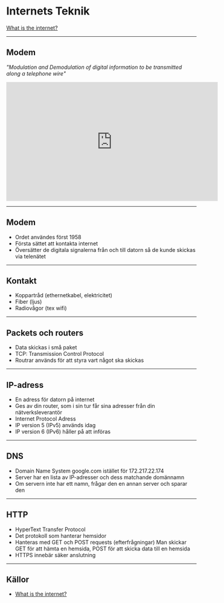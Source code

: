 # Internets Teknik

[What is the internet?](https://www.youtube.com/watch?v=Dxcc6ycZ73M&list=PLzdnOPI1iJNfMRZm5DDxco3UdsFegvuB7)

---

## Modem

_"Modulation and Demodulation of digital information to be transmitted along a telephone wire"_

<iframe width="560" height="315" src="https://www.youtube.com/embed/gsNaR6FRuO0" frameborder="0" allow="accelerometer; autoplay; encrypted-media; gyroscope; picture-in-picture" allowfullscreen></iframe>

---

## Modem

- Ordet användes först 1958
- Första sättet att kontakta internet
- Översätter de digitala signalerna från och till datorn så de kunde skickas via telenätet

---

## Kontakt

- Koppartråd (ethernetkabel, elektricitet)
- Fiber (ljus)
- Radiovågor (tex wifi)

---

## Packets och routers

- Data skickas i små paket
- TCP: Transmission Control Protocol
- Routrar används för att styra vart något ska skickas

---

## IP-adress

- En adress för datorn på internet
- Ges av din router, som i sin tur får sina adresser från din nätverksleverantör
- Internet Protocol Adress
- IP version 5 (IPv5) används idag
- IP version 6 (IPv6) håller på att införas

---

## DNS

- Domain Name System
  google.com istället för 172.217.22.174
- Server har en lista av IP-adresser och dess matchande domännamn
- Om servern inte har ett namn, frågar den en annan server och sparar den

---

## HTTP

- HyperText Transfer Protocol
- Det protokoll som hanterar hemsidor
- Hanteras med GET och POST requests (efterfrågningar)
  Man skickar GET för att hämta en hemsida, POST för att skicka data till en hemsida
- HTTPS innebär säker anslutning

---

## Källor

- [What is the internet?](https://www.youtube.com/watch?v=Dxcc6ycZ73M&list=PLzdnOPI1iJNfMRZm5DDxco3UdsFegvuB7)
